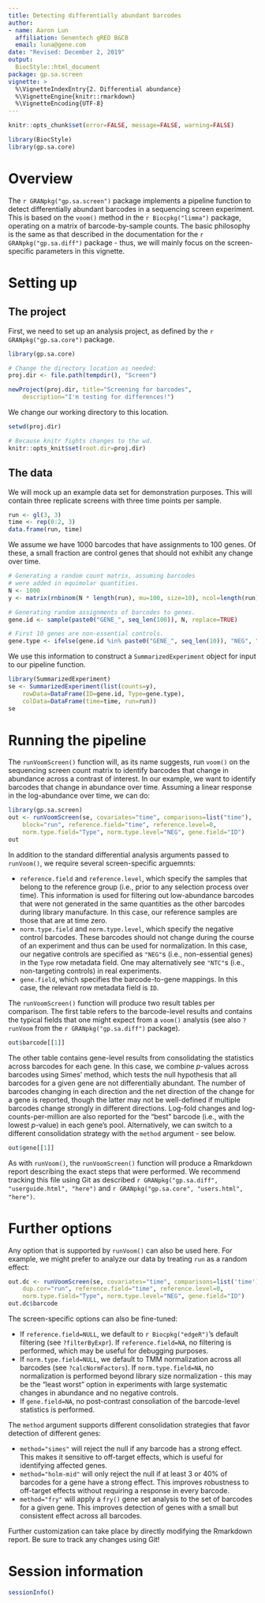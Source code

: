 ```yaml
---
title: Detecting differentially abundant barcodes
author:
- name: Aaron Lun
  affiliation: Genentech gRED B&CB
  email: luna@gene.com
date: "Revised: December 2, 2019"  
output:
  BiocStyle::html_document
package: gp.sa.screen
vignette: >
  %\VignetteIndexEntry{2. Differential abundance}
  %\VignetteEngine{knitr::rmarkdown}
  %\VignetteEncoding{UTF-8}
---
```


```r
knitr::opts_chunk$set(error=FALSE, message=FALSE, warning=FALSE)
```

```r
library(BiocStyle)
library(gp.sa.core)
```

# Overview

The `r GRANpkg("gp.sa.screen")` package implements a pipeline function to detect differentially abundant barcodes in a sequencing screen experiment.
This is based on the `voom()` method in the `r Biocpkg("limma")` package, operating on a matrix of barcode-by-sample counts.
The basic philosophy is the same as that described in the documentation for the `r GRANpkg("gp.sa.diff")` package - thus, we will mainly focus on the screen-specific parameters in this vignette.

# Setting up

## The project

First, we need to set up an analysis project, as defined by the `r GRANpkg("gp.sa.core")` package.

```r
library(gp.sa.core)

# Change the directory location as needed:
proj.dir <- file.path(tempdir(), "Screen")

newProject(proj.dir, title="Screening for barcodes",
    description="I'm testing for differences!")           
```

We change our working directory to this location.

```r
setwd(proj.dir)
```

```r
# Because knitr fights changes to the wd.
knitr::opts_knit$set(root.dir=proj.dir)
```

## The data

We will mock up an example data set for demonstration purposes.
This will contain three replicate screens with three time points per sample.

```r
run <- gl(3, 3)
time <- rep(0:2, 3)
data.frame(run, time)
```

We assume we have 1000 barcodes that have assignments to 100 genes.
Of these, a small fraction are control genes that should not exhibit any change over time.

```r
# Generating a random count matrix, assuming barcodes
# were added in equimolar quantities.
N <- 1000
y <- matrix(rnbinom(N * length(run), mu=100, size=10), ncol=length(run))

# Generating random assignments of barcodes to genes.
gene.id <- sample(paste0("GENE_", seq_len(100)), N, replace=TRUE)

# First 10 genes are non-essential controls.
gene.type <- ifelse(gene.id %in% paste0("GENE_", seq_len(10)), "NEG", ".")
```

We use this information to construct a `SummarizedExperiment` object for input to our pipeline function.

```r
library(SummarizedExperiment)
se <- SummarizedExperiment(list(counts=y),
    rowData=DataFrame(ID=gene.id, Type=gene.type),
    colData=DataFrame(time=time, run=run))
se
```

# Running the pipeline

The `runVoomScreen()` function will, as its name suggests, run `voom()` on the sequencing screen count matrix to identify barcodes that change in abundance across a contrast of interest.
In our example, we want to identify barcodes that change in abundance over time.
Assuming a linear response in the log-abundance over time, we can do:

```r
library(gp.sa.screen)
out <- runVoomScreen(se, covariates="time", comparisons=list("time"),
    block="run", reference.field="time", reference.level=0,
    norm.type.field="Type", norm.type.level="NEG", gene.field="ID")   
out
```

In addition to the standard differential analysis arguments passed to `runVoom()`, we require several screen-specific arguemnts:

- `reference.field` and `reference.level`, which specify the samples that belong to the reference group (i.e., prior to any selection process over time).
This information is used for filtering out low-abundance barcodes that were not generated in the same quantities as the other barcodes during library manufacture.
In this case, our reference samples are those that are at time zero.
- `norm.type.field` and `norm.type.level`, which specify the negative control barcodes.
These barcodes should not change during the course of an experiment and thus can be used for normalization.
In this case, our negative controls are specified as `"NEG"`s (i.e., non-essential genes) in the `Type` row metadata field.
One may alternatively see `"NTC"`s (i.e., non-targeting controls) in real experiments.
- `gene.field`, which specifies the barcode-to-gene mappings.
In this case, the relevant row metadata field is `ID`.

The `runVoomScreen()` function will produce two result tables per comparison.
The first table refers to the barcode-level results and contains the typical fields that one might expect from a `voom()` analysis
(see also `?runVoom` from the `r GRANpkg("gp.sa.diff")` package).

```r
out$barcode[[1]]
```

The other table contains gene-level results from consolidating the statistics across barcodes for each gene.
In this case, we combine $p$-values across barcodes using Simes' method, which tests the null hypothesis that all barcodes for a given gene are not differentially abundant.
The number of barcodes changing in each direction and the net direction of the change for a gene is reported, though the latter may not be well-defined if multiple barcodes change strongly in different directions.
Log-fold changes and log-counts-per-million are also reported for the "best" barcode (i.e., with the lowest $p$-value) in each gene's pool.
Alternatively, we can switch to a different consolidation strategy with the `method` argument - see below. 

```r
out$gene[[1]]
```

As with `runVoom()`, the `runVoomScreen()` function will produce a Rmarkdown report describing the exact steps that were performed.
We recommend tracking this file using Git as described `r GRANpkg("gp.sa.diff", "userguide.html", "here")` and `r GRANpkg("gp.sa.core", "users.html", "here")`.

# Further options

Any option that is supported by `runVoom()` can also be used here.
For example, we might prefer to analyze our data by treating `run` as a random effect:

```r
out.dc <- runVoomScreen(se, covariates="time", comparisons=list('time'),
    dup.cor="run", reference.field="time", reference.level=0,
    norm.type.field="Type", norm.type.level="NEG", gene.field="ID")                        
out.dc$barcode
```

The screen-specific options can also be fine-tuned:

- If `reference.field=NULL`, we default to `r Biocpkg("edgeR")`'s default filtering (see `?filterByExpr`). 
If `reference.field=NA`, no filtering is performed, which may be useful for debugging purposes.
- If `norm.type.field=NULL`, we default to TMM normalization across all barcodes (see `?calcNormFactors`). 
If `norm.type.field=NA`, no normalization is performed beyond library size normalization - this may be the "least worst" option in experiments with large systematic changes in abundance and no negative controls.
- If `gene.field=NA`, no post-contrast consoliation of the barcode-level statistics is performed.

The `method` argument supports different consolidation strategies that favor detection of different genes:

- `method="simes"` will reject the null if any barcode has a strong effect.
  This makes it sensitive to off-target effects, which is useful for identifying affected genes.
- `method="holm-mid"` will only reject the null if at least 3 or 40% of barcodes for a gene have a strong effect.
  This improves robustness to off-target effects without requiring a response in every barcode.
- `method="fry"` will apply a `fry()` gene set analysis to the set of barcodes for a given gene.
  This improves detection of genes with a small but consistent effect across all barcodes.

Further customization can take place by directly modifying the Rmarkdown report.
Be sure to track any changes using Git!

# Session information

```r
sessionInfo()
```
